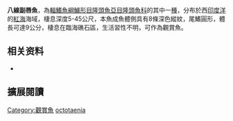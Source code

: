 {{Speciesbox
| image = 
| image_width = 250px
| status = LC
| status_system = IUCN3.1
| genus = Paracheilinus
| species = octotaenia
| authority = [[Fourmanoir|Fourmanoir]], 1955
| synonyms = 
}}

'''八線副唇魚'''，為[[輻鰭魚綱|輻鰭魚綱]][[鱸形目|鱸形目]][[隆頭魚亞目|隆頭魚亞目]][[隆頭魚科|隆頭魚科]]的其中一[[種|種]]，分布於西[[印度洋|印度洋]]的[[紅海|紅海]]海域，棲息深度5-45公尺，本魚成魚體側具有8條深色縱紋，尾鰭圓形，體長可達9公分，棲息在臨海礁石區，生活習性不明，可作為觀賞魚。

==相关资料==
*{{FishBase_species|genus=Paracheilinus|species=octotaenia|year=2013|month=8}}
== 擴展閱讀 ==
{{refbegin}}
{{wikispecies-inline|Paracheilinus octotaenia|八線副唇魚}}
{{refend}}
{{Taxonbar|from=Q1825216}}

[[Category:觀賞魚|Category:觀賞魚]]
[[Category:副唇魚屬|octotaenia]]


{{鱸形目小作品}}